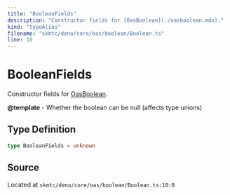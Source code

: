 ```yaml
---
title: "BooleanFields"
description: "Constructor fields for [OasBoolean](./oasboolean.mdx)."
kind: "typeAlias"
filename: "skmtc/deno/core/oas/boolean/Boolean.ts"
line: 10
---
```


# BooleanFields

Constructor fields for [OasBoolean](./oasboolean.mdx).


**@template** - Whether the boolean can be null (affects type unions)

## Type Definition

```typescript
type BooleanFields = unknown
```

## Source

Located at `skmtc/deno/core/oas/boolean/Boolean.ts:10:0`
